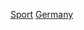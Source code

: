 {{commons category|Sports in Germany by sport}}

[[Category:德國體育|Sport]]
[[Category:各國各類體育|Germany]]